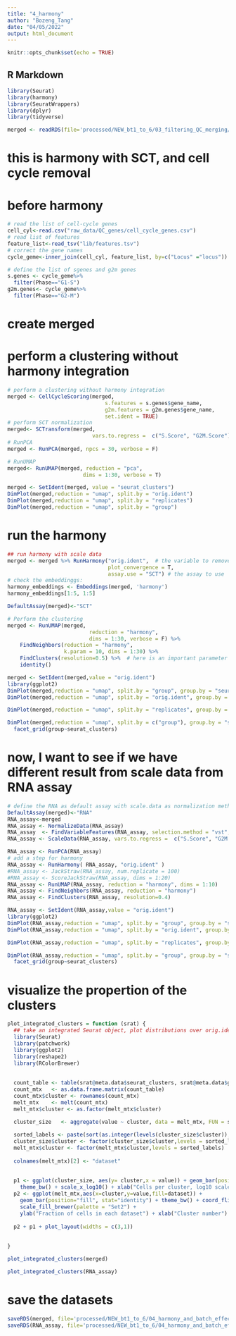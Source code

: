 ```yaml
---
title: "4_harmony"
author: "Bozeng_Tang"
date: "04/05/2022"
output: html_document
---
```


```r
knitr::opts_chunk$set(echo = TRUE)
```

## R Markdown

```r
library(Seurat)
library(harmony)
library(SeuratWrappers)
library(dplyr)
library(tidyverse)

merged <- readRDS(file='processed/NEW_bt1_to_6/03_filtering_QC_merging/merged')
```


# this is harmony with SCT, and cell cycle removal
# before harmony

```r
# read the list of cell-cycle genes
cell_cyl<-read.csv("raw_data/QC_genes/cell_cycle_genes.csv")
# read list of features
feature_list<-read_tsv("lib/features.tsv")
# correct the gene names
cycle_geme<-inner_join(cell_cyl, feature_list, by=c("Locus" ="locus"))

# define the list of sgenes and g2m genes
s.genes <- cycle_geme%>%
  filter(Phase=="G1-S")
g2m.genes<- cycle_geme%>%
  filter(Phase=="G2-M")
```

# create merged 
# perform a clustering without harmony integration

```r
# perform a clustering without harmony integration
merged <- CellCycleScoring(merged, 
                               s.features = s.genes$gene_name, 
                               g2m.features = g2m.genes$gene_name, 
                               set.ident = TRUE)
# perform SCT normalization
merged<- SCTransform(merged,
                           vars.to.regress =  c("S.Score", "G2M.Score"))
# RunPCA
merged <- RunPCA(merged, npcs = 30, verbose = F)

# RunUMAP
merged<- RunUMAP(merged, reduction = "pca", 
                        dims = 1:30, verbose = T)

merged <- SetIdent(merged, value = "seurat_clusters")
DimPlot(merged,reduction = "umap", split.by = "orig.ident")
DimPlot(merged,reduction = "umap", split.by = "replicates")
DimPlot(merged,reduction = "umap", split.by = "group")
```

# run the harmony
```r
## run harmony with scale data
merged <- merged %>% RunHarmony("orig.ident",  # the variable to remove
                                plot_convergence = T,
                                assay.use = "SCT") # the assay to use
# check the embeddinggs:
harmony_embeddings <- Embeddings(merged, 'harmony')
harmony_embeddings[1:5, 1:5]

DefaultAssay(merged)<-"SCT"

# Perform the clustering
merged <- RunUMAP(merged, 
                          reduction = "harmony", 
                          dims = 1:30, verbose = F) %>% 
    FindNeighbors(reduction = "harmony", 
                  k.param = 10, dims = 1:30) %>% 
    FindClusters(resolution=0.5) %>%  # here is an important parameter to define number of clusters
    identity()

merged <- SetIdent(merged,value = "orig.ident")
library(ggplot2)
DimPlot(merged,reduction = "umap", split.by = "group", group.by = "seurat_clusters",cols = "glasbey")
DimPlot(merged,reduction = "umap", split.by = "orig.ident", group.by = "seurat_clusters",cols = "glasbey")

DimPlot(merged,reduction = "umap", split.by = "replicates", group.by = "seurat_clusters",cols = "glasbey")

DimPlot(merged,reduction = "umap", split.by = c("group"), group.by = "seurat_clusters",cols = "glasbey")+
  facet_grid(group~seurat_clusters)

```

# now, I want to see if we have different result from scale data from RNA assay

```r
# define the RNA as default assay with scale.data as normalization method
DefaultAssay(merged)<-"RNA"
RNA_assay<-merged
RNA_assay <- NormalizeData(RNA_assay)
RNA_assay  <- FindVariableFeatures(RNA_assay, selection.method = "vst", nfeatures = 2000)
RNA_assay <- ScaleData(RNA_assay, vars.to.regress =  c("S.Score", "G2M.Score"))

RNA_assay <- RunPCA(RNA_assay)
# add a step for harmony
RNA_assay <- RunHarmony( RNA_assay, "orig.ident" )
#RNA_assay <- JackStraw(RNA_assay, num.replicate = 100)
#RNA_assay <- ScoreJackStraw(RNA_assay, dims = 1:20)
RNA_assay <- RunUMAP(RNA_assay, reduction = "harmony", dims = 1:10) 
RNA_assay <- FindNeighbors(RNA_assay, reduction = "harmony")
RNA_assay <- FindClusters(RNA_assay, resolution=0.4) 

RNA_assay <- SetIdent(RNA_assay,value = "orig.ident")
library(ggplot2)
DimPlot(RNA_assay,reduction = "umap", split.by = "group", group.by = "seurat_clusters",cols = "glasbey")
DimPlot(RNA_assay,reduction = "umap", split.by = "orig.ident", group.by = "seurat_clusters",cols = "glasbey")

DimPlot(RNA_assay,reduction = "umap", split.by = "replicates", group.by = "seurat_clusters",cols = "glasbey")

DimPlot(RNA_assay,reduction = "umap", split.by = "group", group.by = "seurat_clusters",cols = "glasbey")+
  facet_grid(group~seurat_clusters)
```

# visualize the propertion of the clusters
```r
plot_integrated_clusters = function (srat) { 
  ## take an integrated Seurat object, plot distributions over orig.ident
  library(Seurat)
  library(patchwork)
  library(ggplot2)
  library(reshape2)
  library(RColorBrewer)
  
  
  count_table <- table(srat@meta.data$seurat_clusters, srat@meta.data$group)
  count_mtx   <- as.data.frame.matrix(count_table)
  count_mtx$cluster <- rownames(count_mtx)
  melt_mtx    <- melt(count_mtx)
  melt_mtx$cluster <- as.factor(melt_mtx$cluster)

  cluster_size   <- aggregate(value ~ cluster, data = melt_mtx, FUN = sum)
  
  sorted_labels <- paste(sort(as.integer(levels(cluster_size$cluster)),decreasing = T))
  cluster_size$cluster <- factor(cluster_size$cluster,levels = sorted_labels)
  melt_mtx$cluster <- factor(melt_mtx$cluster,levels = sorted_labels)
  
  colnames(melt_mtx)[2] <- "dataset"
  
  
  p1 <- ggplot(cluster_size, aes(y= cluster,x = value)) + geom_bar(position="dodge", stat="identity",fill = "grey60") + 
    theme_bw() + scale_x_log10() + xlab("Cells per cluster, log10 scale") + ylab("")
  p2 <- ggplot(melt_mtx,aes(x=cluster,y=value,fill=dataset)) + 
    geom_bar(position="fill", stat="identity") + theme_bw() + coord_flip() + 
    scale_fill_brewer(palette = "Set2") +
    ylab("Fraction of cells in each dataset") + xlab("Cluster number") + theme(legend.position="top")
  
  p2 + p1 + plot_layout(widths = c(3,1))
  
  
}

plot_integrated_clusters(merged)

plot_integrated_clusters(RNA_assay)
```

# save the datasets
```r
saveRDS(merged, file='processed/NEW_bt1_to_6/04_harmony_and_batch_effects/merged_harmony')
saveRDS(RNA_assay, file='processed/NEW_bt1_to_6/04_harmony_and_batch_effects/RNA_assay_harmony')
```


